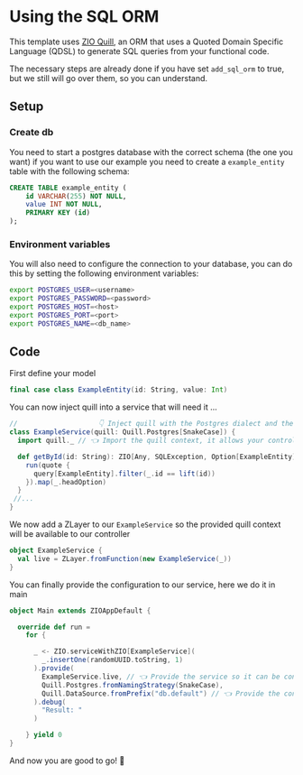 # Using the SQL ORM

This template uses [ZIO Quill](https://zio.dev/zio-quill/), an ORM that uses a Quoted Domain Specific Language (QDSL) to generate SQL queries from your functional code.

The necessary steps are already done if you have set `add_sql_orm` to true, but we still will go over them, so you can understand.

## Setup

### Create db

You need to start a postgres database with the correct schema (the one you want)
if you want to use our example you need to create a `example_entity` table with the following schema:

```sql
CREATE TABLE example_entity (
    id VARCHAR(255) NOT NULL,
    value INT NOT NULL,
    PRIMARY KEY (id)
);
```

### Environment variables

You will also need to configure the connection to your database,
you can do this by setting the following environment variables:

```bash
export POSTGRES_USER=<username>
export POSTGRES_PASSWORD=<password>
export POSTGRES_HOST=<host>
export POSTGRES_PORT=<port>
export POSTGRES_NAME=<db_name>
```

## Code

First define your model

```scala
final case class ExampleEntity(id: String, value: Int)
```

You can now inject quill into a service that will need it ...

```scala
//                    👇 Inject quill with the Postgres dialect and the snake case naming strategy
class ExampleService(quill: Quill.Postgres[SnakeCase]) {
  import quill._ // 👈 Import the quill context, it allows your controller to execute the run function

  def getById(id: String): ZIO[Any, SQLException, Option[ExampleEntity]] = {
    run(quote {
      query[ExampleEntity].filter(_.id == lift(id))
    }).map(_.headOption)
  }
 //...
}
```

We now add a ZLayer to our `ExampleService` so the provided quill context will be available to our controller

```scala
object ExampleService {
  val live = ZLayer.fromFunction(new ExampleService(_))
}
```

You can finally provide the configuration to our service, here we do it in main

```scala
object Main extends ZIOAppDefault {

  override def run =
    for {

      _ <- ZIO.serviceWithZIO[ExampleService](
        _.insertOne(randomUUID.toString, 1)
      ).provide(
        ExampleService.live, // 👈 Provide the service so it can be constructed with the quill context
        Quill.Postgres.fromNamingStrategy(SnakeCase),
        Quill.DataSource.fromPrefix("db.default") // 👈 Provide the configuration
      ).debug(
        "Result: "
      )

    } yield 0
}
```

And now you are good to go! 🚀
